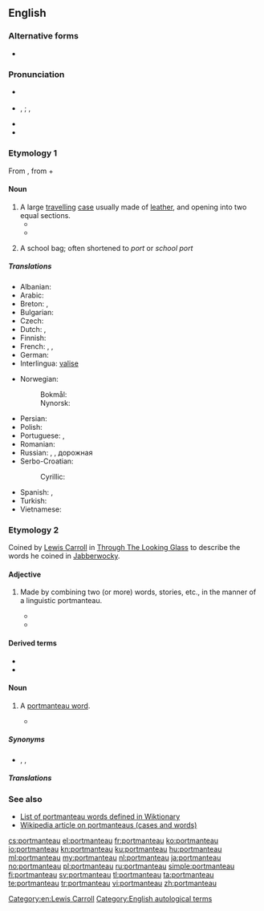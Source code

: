 ==English==
{{was wotd|2007|March|8}}
{{wikipedia}}

===Alternative forms===
* {{sense|travelling case}} {{l|en|portmantua}}

===Pronunciation===
* {{a|RP}} {{IPA|/pɔːtˈmæn.təʊ/|lang=en}}
* {{a|US}} {{enPR|pôrtmă'ntō}}, {{IPA|/pɔɹtˈmæntoʊ/|lang=en}}; {{enPR|pô'rtmăntōʹ}}, {{IPA|/ˌpɔɹtmænˈtoʊ/|lang=en}}
* {{audio|en-us-portmanteau-1.ogg|Audio 1 (US)|lang=en}}
* {{audio|en-us-portmanteau-2.ogg|Audio 2 (US)|lang=en}}

===Etymology 1===
From {{etyl|fr|en}} {{m|fr|portemanteau}}, from {{m|fr|porte||carry}} + {{m|fr|manteau||coat}}

====Noun====
{{en-noun|s|portmanteaux}}

# A large [[travel]]ling [[case]] usually made of [[leather]], and opening into two equal sections.
#* {{quote-book|year=1667|author=Charles Croke|title=Fortune's Uncertainty|passage=Rodolphus therefore finding such an earnest Invitation, embrac'd it with thanks, and with his Servant and '''Portmanteau''', went to Don Juan's; where they first found good Stabling for their Horses, and afterwards as good Provision for themselves.}}
#* {{quote-book|year=1859|author=Charles Dickens|title=The Haunted House|passage=He brought down with him to our haunted house a little cask of salt beef; for, he is always convinced that all salt beef not of his own pickling, is mere carrion, and invariably, when he goes to London, packs a piece in his '''portmanteau'''.}}
# {{lb|en|Australia|dated}} A school bag; often shortened to ''port'' or ''school port''

=====Translations=====
{{trans-top|case}}
* Albanian: {{t+|sq|baule|f}}
* Arabic: {{t|ar|حقيبَة سفر}}
* Breton: {{t+|br|mal|f}}, {{t|br|malizenn|f}}
* Bulgarian: {{t+|bg|голям}} {{t|bg|кожен}} {{t+|bg|куфар|m}}
* Czech: {{t|cs|kontaminace}}
* Dutch: {{t+|nl|koffer|f}}, {{t|nl|valies|f}}
* Finnish: {{t+|fi|matkalaukku}}
* French: {{t+|fr|portemanteau|m}}, {{t+|fr|valise|f}}, {{t+|fr|malle|f}}
* German: {{t+|de|Koffer|m}}
* Interlingua: [[valise#Interlingua|valise]]
{{trans-mid}}
* Norwegian:
*: Bokmål: {{t|no|koffert|m}}
*: Nynorsk: {{t|nn|koffert|m}}
* Persian: {{t+|fa|چمدان|tr=chamedan}}
* Polish: {{t+|pl|waliza|f}}
* Portuguese: {{t+|pt|maleta|f}}, {{t+|pt|valise|f}}
* Romanian: {{t+|ro|valiză|f}}
* Russian: {{t+|ru|чемода́н|m}}, {{t+|ru|бау́л|m}}, дорожная {{t+|ru|су́мка|f}}
* Serbo-Croatian:
*: Cyrillic: {{t|sh|кожни кофер|m|tr=kožni kofer|sc=Cyrl}}
* Spanish: {{t+|es|maleta|f}}, {{t|es|valija|f}}
* Turkish: {{t+|tr|bavul}}
* Vietnamese: {{t+|vi|va li}}
{{trans-bottom}}

===Etymology 2===
Coined by [[w:Lewis Carroll|Lewis Carroll]] in [[s:Through The Looking Glass (And What Alice Found There)|Through The Looking Glass]] to describe the words he coined in [[w:Jabberwocky|Jabberwocky]].

====Adjective====
{{en-adj|-}}

# {{lb|en|used only before a noun|of a word, story, etc.}} Made by combining two (or more) words, stories, etc., in the manner of a linguistic portmanteau.
#* {{quote-news|author=Nicholas Lezard|title=Spooky tales by the master and friends|work=The Guardian'' (London)|date=December 14, 2002|page=30|passage=The overall narrator of this '''portmanteau''' story - for Dickens co-wrote it with five collaborators on his weekly periodical, ''All the Year Round'' - expresses deep, rational scepticism about the whole business of haunting.}}
#* {{quote-news|date=December 11 2002|author=Nick Bradshaw|title=One day in September|work=Time Out|page=71|passage=We're so bombarded with images, it's a struggle to preserve our imaginations.' In response, he's turned to cinema, commissioning 11 film-makers to contribute to a '''portmanteau''' film, entitled '11'09"01' and composed of short films each running 11 minutes, nine seconds and one frame.}}

====Derived terms====
* {{l|en|portmanteau film}}
* {{l|en|portmanteau word}}

====Noun====
{{en-noun|s|portmanteaux}}

# {{lb|en|linguistics}} A [[portmanteau word]].
#* {{quote-book|year=1872|author=Lewis Carroll|title=[[s:Through The Looking Glass (And What Alice Found There)|Through The Looking Glass]]|chapter=[[s:Through the Looking Glass (And What Alice Found There)/Chapter VI|Chapter VI. Humpty Dumpty]]|passage=Well, “[[slithy]]” means “[[lithe]] and [[slimy]].” “Lithe” is the same as “active”. You see it’s like a '''[[portmanteau]]'''–there are two meanings packed up into one word.}}

=====Synonyms=====
* {{sense|portmanteau word}} {{l|en|blend}}, {{l|en|frankenword}}, {{l|en|portmanteau word}}

=====Translations=====
{{trans-see|portmanteau word}}

===See also===
* [[:Category:English blends|List of portmanteau words defined in Wiktionary]]
* [[w:Portmanteau|Wikipedia article on portmanteaus (cases and words)]]

[[Category:en:Lewis Carroll]]
[[Category:English autological terms]]

[[cs:portmanteau]]
[[el:portmanteau]]
[[fr:portmanteau]]
[[ko:portmanteau]]
[[io:portmanteau]]
[[kn:portmanteau]]
[[ku:portmanteau]]
[[hu:portmanteau]]
[[ml:portmanteau]]
[[my:portmanteau]]
[[nl:portmanteau]]
[[ja:portmanteau]]
[[no:portmanteau]]
[[pl:portmanteau]]
[[ru:portmanteau]]
[[simple:portmanteau]]
[[fi:portmanteau]]
[[sv:portmanteau]]
[[tl:portmanteau]]
[[ta:portmanteau]]
[[te:portmanteau]]
[[tr:portmanteau]]
[[vi:portmanteau]]
[[zh:portmanteau]]